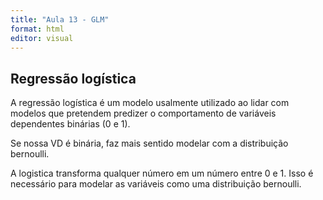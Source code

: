 ```yaml
---
title: "Aula 13 - GLM"
format: html
editor: visual
---
```


## Regressão logística

A regressão logística é um modelo usalmente utilizado ao lidar com modelos que pretendem predizer o comportamento de variáveis dependentes binárias (0 e 1).

Se nossa VD é binária, faz mais sentido modelar com a distribuição bernoulli.

A logistica transforma qualquer número em um número entre 0 e 1. Isso é necessário para modelar as variáveis como uma distribuição bernoulli.
